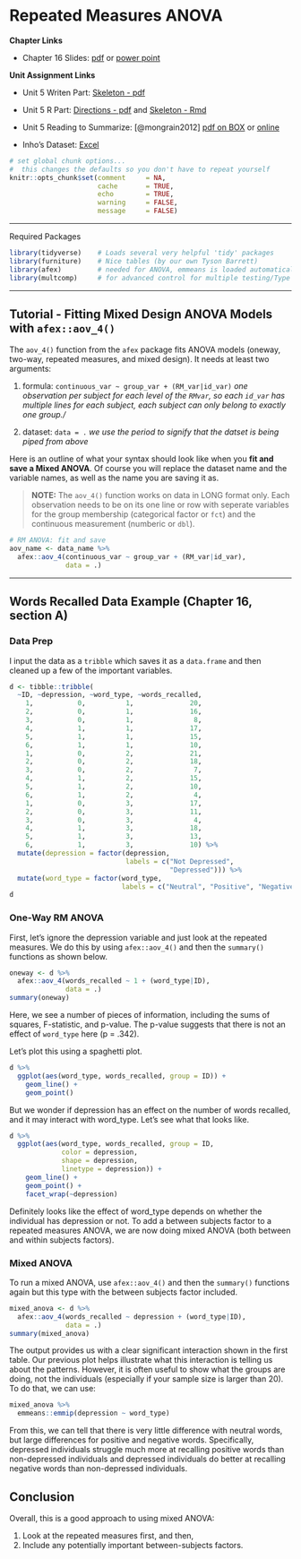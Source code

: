 # Repeated Measures ANOVA

**Chapter Links**

* Chapter 16 Slides: [pdf](http://tysonbarrett.com/EDUC-6600/Slides/u05_Ch16_mixANOVA.pdf) or [power point](http://tysonbarrett.com/EDUC-6600/Slides/u05_Ch16_mixANOVA.pptx)



**Unit Assignment Links**

* Unit 5 Writen Part: [Skeleton - pdf](https://usu.box.com/s/rk3cojw85xecankrgeo5fx6pvyc7k5tw)

* Unit 5 R Part: [Directions - pdf](https://usu.box.com/s/boe99auezv2s86lxcrbvtiicrz7yzj7c) and [Skeleton - Rmd](https://usu.box.com/s/k6l1pjyzrt7tqhjq2ptdi2aw8561y1qv)

* Unit 5 Reading to Summarize: [@mongrain2012] [pdf on BOX](https://usu.box.com/s/9jazgd17mn5bnib4jrdg6zb5jtlze3wi) or [online ](https://onlinelibrary.wiley.com/doi/full/10.1002/jclp.21839) 

* Inho's Dataset: [Excel](https://usu.box.com/s/9jazgd17mn5bnib4jrdg6zb5jtlze3wi)


```r
# set global chunk options...  
#  this changes the defaults so you don't have to repeat yourself
knitr::opts_chunk$set(comment     = NA,
                      cache       = TRUE,
                      echo        = TRUE, 
                      warning     = FALSE, 
                      message     = FALSE)
```

-----------------------------------------------------


Required Packages 

```r
library(tidyverse)    # Loads several very helpful 'tidy' packages
library(furniture)    # Nice tables (by our own Tyson Barrett)
library(afex)         # needed for ANOVA, emmeans is loaded automatically.
library(multcomp)     # for advanced control for multiple testing/Type 1 error
```



-----------------------------------------------------

## Tutorial - Fitting Mixed Design ANOVA Models with `afex::aov_4()`



The `aov_4()` function from the `afex` package fits ANOVA models (oneway, two-way, repeated measures, and mixed design). It needs at least two arguments:

1. formula:  `continuous_var ~ group_var + (RM_var|id_var)`  *one observation per subject for each level of the `RMvar`, so each `id_var` has multiple lines for each subject, each subject can only belong to exactly one group./*

2. dataset: `data = .` *we use the period to signify that the datset is being piped from above*


Here is an outline of what your syntax should look like when you **fit and save a Mixed ANOVA**.  Of course you will replace the dataset name and the variable names, as well as the name you are saving it as.

>**NOTE:** The `aov_4()` function works on data in LONG format only.  Each observation needs to be on its one line or row with seperate variables for the group membership (categorical factor or `fct`) and the continuous measurement (numberic or `dbl`).


```r
# RM ANOVA: fit and save
aov_name <- data_name %>% 
  afex::aov_4(continuous_var ~ group_var + (RM_var|id_var),
              data = .)
```





---------------------------------------------------



## Words Recalled Data Example (Chapter 16, section A)


### Data Prep


I input the data as a `tribble` which saves it as a `data.frame` and then cleaned up a few of the important variables.
```r
d <- tibble::tribble(
  ~ID, ~depression, ~word_type, ~words_recalled,
    1,           0,          1,              20,
    2,           0,          1,              16,
    3,           0,          1,               8,
    4,           1,          1,              17,
    5,           1,          1,              15,
    6,           1,          1,              10,
    1,           0,          2,              21,
    2,           0,          2,              18,
    3,           0,          2,               7,
    4,           1,          2,              15,
    5,           1,          2,              10,
    6,           1,          2,               4,
    1,           0,          3,              17,
    2,           0,          3,              11,
    3,           0,          3,               4,
    4,           1,          3,              18,
    5,           1,          3,              13,
    6,           1,          3,              10) %>%
  mutate(depression = factor(depression, 
                             labels = c("Not Depressed",
                                        "Depressed"))) %>%
  mutate(word_type = factor(word_type,
                            labels = c("Neutral", "Positive", "Negative")))
d
```

### One-Way RM ANOVA

First, let's ignore the depression variable and just look at the repeated measures. We do this by using `afex::aov_4()` and then the `summary()` functions as shown below.

```r
oneway <- d %>%
  afex::aov_4(words_recalled ~ 1 + (word_type|ID),
              data = .)
summary(oneway)
```

Here, we see a number of pieces of information, including the sums of squares, F-statistic, and p-value. The p-value suggests that there is not an effect of `word_type` here (p = .342).

Let's plot this using a spaghetti plot.

```r
d %>%
  ggplot(aes(word_type, words_recalled, group = ID)) +
    geom_line() +
    geom_point()
```

But we wonder if depression has an effect on the number of words recalled, and it may interact with word_type. Let's see what that looks like.

```r
d %>%
  ggplot(aes(word_type, words_recalled, group = ID, 
             color = depression, 
             shape = depression, 
             linetype = depression)) +
    geom_line() +
    geom_point() +
    facet_wrap(~depression)
```

Definitely looks like the effect of word_type depends on whether the individual has depression or not. To add a between subjects factor to a repeated measures ANOVA, we are now doing mixed ANOVA (both between and within subjects factors). 

### Mixed ANOVA

To run a mixed ANOVA, use `afex::aov_4()` and then the `summary()` functions again but this type with the between subjects factor included.

```r
mixed_anova <- d %>%
  afex::aov_4(words_recalled ~ depression + (word_type|ID),
              data = .)
summary(mixed_anova)
```

The output provides us with a clear significant interaction shown in the first table. Our previous plot helps illustrate what this interaction is telling us about the patterns. However, it is often useful to show what the groups are doing, not the individuals (especially if your sample size is larger than 20). To do that, we can use:

```r
mixed_anova %>%
  emmeans::emmip(depression ~ word_type)
```

From this, we can tell that there is very little difference with neutral words, but large differences for positive and negative words. Specifically, depressed individuals struggle much more at recalling positive words than non-depressed individuals and depressed individuals do better at recalling negative words than non-depressed individuals.

## Conclusion

Overall, this is a good approach to using mixed ANOVA:

1. Look at the repeated measures first, and then,
2. Include any potentially important between-subjects factors.



